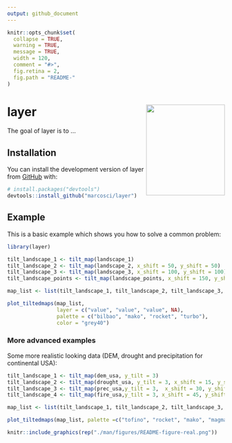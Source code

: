```yaml
---
output: github_document
---
```


<!-- README.md is generated from README.Rmd. Please edit that file -->

```r
knitr::opts_chunk$set(
  collapse = TRUE,
  warning = TRUE,
  message = TRUE,
  width = 120,
  comment = "#>",
  fig.retina = 2,
  fig.path = "README-"
)
```


# layer <a><img src='man/figures/logo.svg' align="right" height=210 width=182/></a>

<!-- badges: start -->
<!-- badges: end -->

The goal of layer is to ...

## Installation

You can install the development version of layer from [GitHub](https://github.com/) with:

``` r
# install.packages("devtools")
devtools::install_github("marcosci/layer")
```

## Example

This is a basic example which shows you how to solve a common problem:

```r
library(layer)

tilt_landscape_1 <- tilt_map(landscape_1)
tilt_landscape_2 <- tilt_map(landscape_2, x_shift = 50, y_shift = 50)
tilt_landscape_3 <- tilt_map(landscape_3, x_shift = 100, y_shift = 100)
tilt_landscape_points <- tilt_map(landscape_points, x_shift = 150, y_shift = 150)

map_list <- list(tilt_landscape_1, tilt_landscape_2, tilt_landscape_3, tilt_landscape_points)

plot_tiltedmaps(map_list, 
                layer = c("value", "value", "value", NA),
                palette = c("bilbao", "mako", "rocket", "turbo"),
                color = "grey40")
```

### More advanced examples

Some more realistic looking data (DEM, drought and precipitation for continental USA): 

```r
tilt_landscape_1 <- tilt_map(dem_usa, y_tilt = 3)
tilt_landscape_2 <- tilt_map(drought_usa, y_tilt = 3, x_shift = 15, y_shift = 25)
tilt_landscape_3 <- tilt_map(prec_usa,y_tilt = 3,  x_shift = 30, y_shift = 50)
tilt_landscape_4 <- tilt_map(fire_usa,y_tilt = 3, x_shift = 45, y_shift = 65)

map_list <- list(tilt_landscape_1, tilt_landscape_2, tilt_landscape_3, tilt_landscape_4)

plot_tiltedmaps(map_list, palette =c("tofino", "rocket", "mako", "magma"), direction = c(-1, 1, 1, 1)) 
```


```r
knitr::include_graphics(rep("./man/figures/README-figure-real.png"))
```
